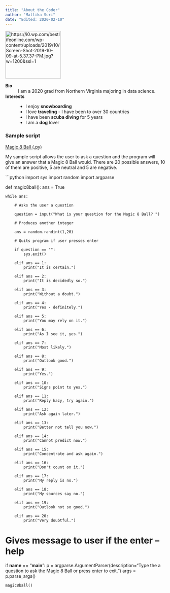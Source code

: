 ```yaml
---
title: "About the Coder"
author: "Mallika Suri"
date: "Edited: 2020-02-10"
---
```


![](https://i0.wp.com/bestlifeonline.com/wp-content/uploads/2019/10/Screen-Shot-2019-10-09-at-5.37.37-PM.jpg?w=1200&ssl=1 'https://i0.wp.com/bestlifeonline.com/wp-content/uploads/2019/10/Screen-Shot-2019-10-09-at-5.37.37-PM.jpg?w=1200&ssl=1'){width=175 height=150}


**Bio**
:   I am a 2020 grad from Northern Virginia majoring in data science.

**Interests**

: - I enjoy **snowboarding**
	- I love **traveling** - I have been to over 30 countries
	- I have been **scuba diving** for 5 years
	- I am a **dog** lover
	
### Sample script
[Magic 8 Ball (.py)](scripts/magic8ball.py)

My sample script allows the user to ask a question and the program will give an answer that a Magic 8 Ball would. There are 20 possible answers, 10 of them are positive, 5 are neutral and 5 are negative.

```python
import sys
import random
import argparse

def magic8ball():
	ans = True

	while ans:

		# Asks the user a question

		question = input("What is your question for the Magic 8 Ball? ")

		# Produces another integer

		ans = random.randint(1,20)

		# Quits program if user presses enter

		if question == "":
			sys.exit()

		elif ans == 1:
			print("It is certain.")

		elif ans == 2:
			print("It is decidedly so.")

		elif ans == 3:
			print("Without a doubt.")

		elif ans == 4:
			print("Yes - definitely.")

		elif ans == 5:
			print("You may rely on it.")

		elif ans == 6:
			print("As I see it, yes.")

		elif ans == 7:
			print("Most likely.")

		elif ans == 8:
			print("Outlook good.")

		elif ans == 9:
			print("Yes.")

		elif ans == 10:
			print("Signs point to yes.")

		elif ans == 11:
			print("Reply hazy, try again.")

		elif ans == 12:
			print("Ask again later.")

		elif ans == 13:
			print("Better not tell you now.")

		elif ans == 14:
			print("Cannot predict now.")

		elif ans == 15:
			print("Concentrate and ask again.")

		elif ans == 16:
			print("Don't count on it.")

		elif ans == 17:
			print("My reply is no.")

		elif ans == 18:
			print("My sources say no.")

		elif ans == 19:
			print("Outlook not so good.")

		elif ans == 20:
			print("Very doubtful.")

# Gives message to user if the enter --help

if __name__ == "__main__":
	p = argparse.ArgumentParser(description="Type the a question to ask the Magic 8 Ball or press enter to exit.")
	args = p.parse_args()

	magic8ball()
